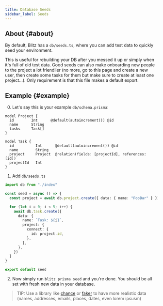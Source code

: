 ```yaml
---
title: Database Seeds
sidebar_label: Seeds
---
```


## About {#about}

By default, Blitz has a `db/seeds.ts`, where you can add test data to
quickly seed your environment.

This is useful for rebuilding your DB after you messed it up or simply
when it's full of old test data. Good seeds can also make onboarding new
people to the project a lot friendlier (no more, go to this page and
create a new user, then create some tasks for them but make sure to create
at least one project...). Only requirement is that this file makes a
default export.

## Example {#example}

0. Let's say this is your example `db/schema.prisma`:

```prisma
model Project {
  id        Int      @default(autoincrement()) @id
  name      String
  tasks     Task[]
}

model Task {
  id          Int      @default(autoincrement()) @id
  name        String
  project     Project  @relation(fields: [projectId], references: [id])
  projectId   Int
}
```

1. Add `db/seeds.ts`

```ts
import db from "./index"

const seed = async () => {
  const project = await db.project.create({ data: { name: "FooBar" } })

  for (let i = 0; i < 5; i++) {
    await db.task.create({
      data: {
        name: `Task: ${i}`,
        project: {
          connect: {
            id: project.id,
          },
        },
      },
    })
  }
}

export default seed
```

2. Now simply run `blitz prisma seed` and you're done. You should be all
   set with fresh new data in your database.

> TIP: Use a library like [chance](https://chancejs.com/) or
> [faker](https://fakerjs.dev/) to have more realistic data (names,
> addresses, emails, places, dates, even lorem ipsusm)
